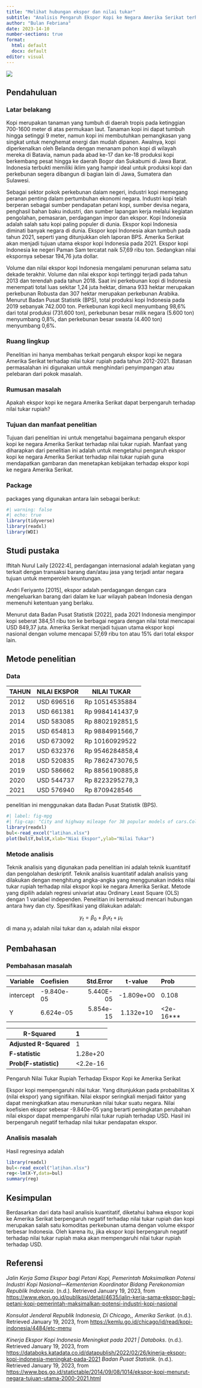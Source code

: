 ---
title: "Melihat hubungan ekspor dan nilai tukar"
subtitle: "Analisis Pengaruh Ekspor Kopi ke Negara Amerika Serikat terhadap Nilai Tukar Rupiah Pada Tahun 2012-2021"
author: "Bulan Febriana"
date: 2023-14-10
number-sections: true
format:
  html: default
  docx: default
editor: visual
---

![](poltekapp.jpg)

## Pendahuluan

### Latar belakang

Kopi merupakan tanaman yang tumbuh di daerah tropis pada ketinggian 700-1600 meter di atas permukaan laut. Tanaman kopi ini dapat tumbuh hingga setinggi 9 meter, namun kopi ini membutuhkan pemangkasan yang singkat untuk menghemat energi dan mudah dipanen. Awalnya, kopi diperkenalkan oleh Belanda dengan menanam pohon kopi di wilayah mereka di Batavia, namun pada abad ke-17 dan ke-18 produksi kopi berkembang pesat hingga ke daerah Bogor dan Sukabumi di Jawa Barat. Indonesia terbukti memiliki iklim yang hampir ideal untuk produksi kopi dan perkebunan segera dibangun di bagian lain di Jawa, Sumatera dan Sulawesi.

Sebagai sektor pokok perkebunan dalam negeri, industri kopi memegang peranan penting dalam pertumbuhan ekonomi negara. Industri kopi telah berperan sebagai sumber pendapatan petani kopi, sumber devisa negara, penghasil bahan baku industri, dan sumber lapangan kerja melalui kegiatan pengolahan, pemasaran, perdagangan impor dan ekspor. Kopi Indonesia adalah salah satu kopi paling populer di dunia. Ekspor kopi Indonesia diminati banyak negara di dunia. Ekspor kopi Indonesia akan tumbuh pada tahun 2021, seperti yang ditunjukkan oleh laporan BPS. Amerika Serikat akan menjadi tujuan utama ekspor kopi Indonesia pada 2021. Ekspor kopi Indonesia ke negeri Paman Sam tercatat naik 57,69 ribu ton. Sedangkan nilai ekspornya sebesar 194,76 juta dollar.

Volume dan nilai ekspor kopi Indonesia mengalami penurunan selama satu dekade terakhir. Volume dan nilai ekspor kopi tertinggi terjadi pada tahun 2013 dan terendah pada tahun 2018. Saat ini perkebunan kopi di Indonesia menempati total luas sekitar 1,24 juta hektar, dimana 933 hektar merupakan perkebunan Robusta dan 307 hektar merupakan perkebunan Arabika. Menurut Badan Pusat Statistik (BPS), total produksi kopi Indonesia pada 2019 sebanyak 742.000 ton. Perkebunan kopi kecil menyumbang 98,6% dari total produksi (731.600 ton), perkebunan besar milik negara (5.600 ton) menyumbang 0,8%, dan perkebunan besar swasta (4.400 ton) menyumbang 0,6%.

### Ruang lingkup

Penelitian ini hanya membahas terkait pengaruh ekspor kopi ke negara Amerika Serikat terhadap nilai tukar rupiah pada tahun 2012-2021. Batasan permasalahan ini digunakan untuk menghindari penyimpangan atau pelebaran dari pokok masalah.

### Rumusan masalah

Apakah ekspor kopi ke negara Amerika Serikat dapat berpengaruh terhadap nilai tukar rupiah?

### Tujuan dan manfaat penelitian

Tujuan dari penelitian ini untuk mengetahui bagaimana pengaruh ekspor kopi ke negara Amerika Serikat terhadap nilai tukar rupiah. Manfaat yang diharapkan dari penelitian ini adalah untuk mengetahui pengaruh ekspor kopi ke negara Amerika Serikat terhadap nilai tukar rupiah guna mendapatkan gambaran dan menetapkan kebijakan terhadap ekspor kopi ke negara Amerika Serikat.

### Package

packages yang digunakan antara lain sebagai berikut:

```{r}
#| warning: false
#| echo: true
library(tidyverse)
library(readxl)
library(WDI) 
```

## Studi pustaka

Iftitah Nurul Laily \[2022:4\], perdagangan internasional adalah kegiatan yang terkait dengan transaksi barang dan/atau jasa yang terjadi antar negara tujuan untuk memperoleh keuntungan.

Andri Feriyanto \[2015\], ekspor adalah perdagangan dengan cara mengeluarkan barang dari dalam ke luar wilayah pabean Indonesia dengan memenuhi ketentuan yang berlaku.

Menurut data Badan Pusat Statistik \[2022\], pada 2021 Indonesia mengimpor kopi seberat 384,51 ribu ton ke berbagai negara dengan nilai total mencapai USD 849,37 juta. Amerika Serikat menjadi tujuan utama ekspor kopi nasional dengan volume mencapai 57,69 ribu ton atau 15% dari total ekspor lain.

## Metode penelitian

### Data

| TAHUN | NILAI EKSPOR | NILAI TUKAR     |
|-------|--------------|-----------------|
| 2012  | USD 696516   | Rp 10514535884  |
| 2013  | USD 661381   | Rp 9984141437,9 |
| 2014  | USD 583085   | Rp 8802192851,5 |
| 2015  | USD 654813   | Rp 9884991566,7 |
| 2016  | USD 673092   | Rp 10160929522  |
| 2017  | USD 632376   | Rp 9546284858,4 |
| 2018  | USD 520835   | Rp 7862473076,5 |
| 2019  | USD 586662   | Rp 8856190885,8 |
| 2020  | USD 544737   | Rp 8223295278,3 |
| 2021  | USD 576940   | Rp 8709428546   |

penelitian ini menggunakan data Badan Pusat Statistik (BPS).

```{r}
#| label: fig-mpg
#| fig-cap: "City and highway mileage for 38 popular models of cars.Color by number of cylinders"
library(readxl)
bul<-read_excel("latihan.xlsx")
plot(bul$Y,bul$X,xlab="Niai Ekspor",ylab="Nilai Tukar")
```

### Metode analisis

Teknik analisis yang digunakan pada penelitian ini adalah teknik kuantitatif dan pengolahan deskriptif. Teknik analisis kuantitatif adalah analisis yang dilakukan dengan menghitung angka-angka yang menggunakan indeks nilai tukar rupiah terhadap nilai ekspor kopi ke negara Amerika Serikat. Metode yang dipilih adalah regresi univariat atau Ordinary Least Square (OLS) dengan 1 variabel independen. Penelitian ini bermaksud mencari hubungan antara hwy dan cty. Spesifikasi yang dilakukan adalah:

$$
y_{t}=\beta_0 + \beta_1 x_t+\mu_t
$$ di mana $y_t$ adalah nilai tukar dan $x_t$ adalah nilai ekspor

## Pembahasan

### Pembahasan masalah

| Variable  | Coefisien  | Std.Error |  t-value   | Prob          |
|-----------|:-----------|----------:|:----------:|:--------------|
| intercept | -9.840e-05 | 5.440E-05 | -1.809e+00 | 0.108         |
| Y         | 6.624e-05  | 5.854e-15 | 1.132e+10  | \<2e-16\*\*\* |

| R-Squared              | 1         |
|------------------------|:----------|
| **Adjusted R-Squared** | 1         |
| **F-statistic**        | 1.28e+20  |
| **Prob(F-statistic)**  | \<2.2e-16 |

Pengaruh Nilai Tukar Rupiah Terhadap Ekspor Kopi ke Amerika Serikat

Ekspor kopi mempengaruhi nilai tukar. Yang ditunjukkan pada probabilitas X (nilai ekspor) yang signifikan. Nilai ekspor seringkali menjadi faktor yang dapat meningkatkan atau menurunkan nilai tukar suatu negara. Nilai koefisien ekspor sebesar -9.840e-05 yang berarti peningkatan perubahan nilai ekspor dapat mempengaruhi nilai tukar rupiah terhadap USD. Hasil ini berpengaruh negatif terhadap nilai tukar pendapatan ekspor.

### Analisis masalah

Hasil regresinya adalah

```{r}
library(readxl)
bul<-read_excel("latihan.xlsx")
reg<-lm(X~Y,data=bul)
summary(reg)
```

## Kesimpulan

Berdasarkan dari data hasil analisis kuantitatif, diketahui bahwa ekspor kopi ke Amerika Serikat berpengaruh negatif terhadap nilai tukar rupiah dan kopi merupakan salah satu komoditas perkebunan utama dengan volume ekspor terbesar Indonesia. Oleh karena itu, jika ekspor kopi berpengaruh negatif terhadap nilai tukar rupiah maka akan mempengaruhi nilai tukar rupiah terhadap USD.

## Referensi

*Jalin Kerja Sama Ekspor bagi Petani Kopi, Pemerintah Maksimalkan Potensi Industri Kopi Nasional---Kementerian Koordinator Bidang Perekonomian Republik Indonesia*. (n.d.). Retrieved January 19, 2023, from <https://www.ekon.go.id/publikasi/detail/4635/jalin-kerja-sama-ekspor-bagi-petani-kopi-pemerintah-maksimalkan-potensi-industri-kopi-nasional>

*Konsulat Jenderal Republik Indonesia, Di Chicago,, Amerika Serikat*. (n.d.). Retrieved January 19, 2023, from <https://kemlu.go.id/chicago/id/read/kopi-indonesia/4484/etc-menu>

*Kinerja Ekspor Kopi Indonesia Meningkat pada 2021 \| Databoks*. (n.d.). Retrieved January 19, 2023, from <https://databoks.katadata.co.id/datapublish/2022/02/26/kinerja-ekspor-kopi-indonesia-meningkat-pada-2021> *Badan Pusat Statistik*. (n.d.). Retrieved January 19, 2023, from <https://www.bps.go.id/statictable/2014/09/08/1014/ekspor-kopi-menurut-negara-tujuan-utama-2000-2021.html>
